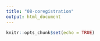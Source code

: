 ```yaml
---
title: "08-coregistration"
output: html_document
---
```


```r
knitr::opts_chunk$set(echo = TRUE)
```

